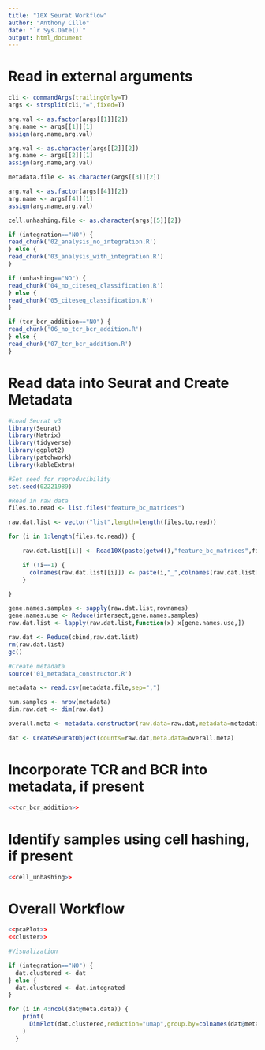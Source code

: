 ```yaml
---
title: "10X Seurat Workflow"
author: "Anthony Cillo"
date: "`r Sys.Date()`"
output: html_document
---
```


# Read in external arguments

```r
cli <- commandArgs(trailingOnly=T)
args <- strsplit(cli,"=",fixed=T)

arg.val <- as.factor(args[[1]][2])
arg.name <- args[[1]][1]
assign(arg.name,arg.val)

arg.val <- as.character(args[[2]][2])
arg.name <- args[[2]][1]
assign(arg.name,arg.val)

metadata.file <- as.character(args[[3]][2])

arg.val <- as.factor(args[[4]][2])
arg.name <- args[[4]][1]
assign(arg.name,arg.val)

cell.unhashing.file <- as.character(args[[5]][2])
```

```r
if (integration=="NO") {
read_chunk('02_analysis_no_integration.R')
} else {
read_chunk('03_analysis_with_integration.R')
}

if (unhashing=="NO") {
read_chunk('04_no_citeseq_classification.R')
} else {
read_chunk('05_citeseq_classification.R')
}

if (tcr_bcr_addition=="NO") {
read_chunk('06_no_tcr_bcr_addition.R')
} else {
read_chunk('07_tcr_bcr_addition.R')
}
```

# Read data into Seurat and Create Metadata

```r

#Load Seurat v3
library(Seurat)
library(Matrix)
library(tidyverse)
library(ggplot2)
library(patchwork)
library(kableExtra)

#Set seed for reproducibility
set.seed(02221989)

#Read in raw data
files.to.read <- list.files("feature_bc_matrices")

raw.dat.list <- vector("list",length=length(files.to.read))

for (i in 1:length(files.to.read)) {

    raw.dat.list[[i]] <- Read10X(paste(getwd(),"feature_bc_matrices",files.to.read[i],sep="/"))

    if (!i==1) {
      colnames(raw.dat.list[[i]]) <- paste(i,"_",colnames(raw.dat.list[[i]]),sep="")
    }

}

gene.names.samples <- sapply(raw.dat.list,rownames)
gene.names.use <- Reduce(intersect,gene.names.samples)
raw.dat.list <- lapply(raw.dat.list,function(x) x[gene.names.use,])

raw.dat <- Reduce(cbind,raw.dat.list)
rm(raw.dat.list)
gc()

#Create metadata
source('01_metadata_constructor.R')

metadata <- read.csv(metadata.file,sep=",")

num.samples <- nrow(metadata)
dim.raw.dat <- dim(raw.dat)

overall.meta <- metadata.constructor(raw.data=raw.dat,metadata=metadata)

dat <- CreateSeuratObject(counts=raw.dat,meta.data=overall.meta)

```

# Incorporate TCR and BCR into metadata, if present

```r

<<tcr_bcr_addition>>

```

# Identify samples using cell hashing, if present

```r

<<cell_unhashing>>

```


# Overall Workflow

```r

<<pcaPlot>>
<<cluster>>

```

```r

#Visualization

if (integration=="NO") {
  dat.clustered <- dat
} else {
  dat.clustered <- dat.integrated
}

for (i in 4:ncol(dat@meta.data)) {
    print(
      DimPlot(dat.clustered,reduction="umap",group.by=colnames(dat@meta.data)[i])
    )
  }


```

